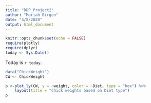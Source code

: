 ```yaml
---
title: "DDP_Project2"
author: "Mariah Birgen"
date: "4/8/2020"
output: html_document
---
```


```r
knitr::opts_chunk$set(echo = FALSE)
require(plotly)
require(dplyr)
today <- Sys.Date()
```
Today is `r today `.
```r
data("ChickWeight")
CW <- ChickWeight

```

```r
p <-plot_ly(CW, y = ~weight, color = ~Diet, type = "box") %>% 
    layout(title = "Chick weights based on Diet type")
p
```
